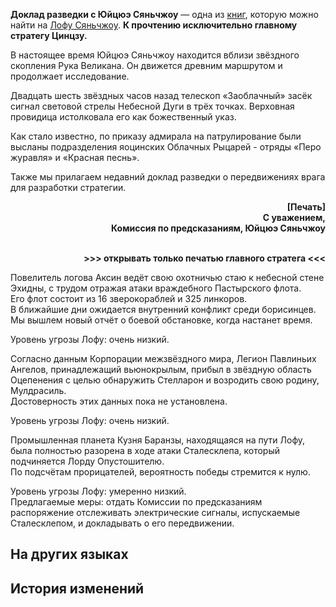 {{Книга Инфобокс
|id           = 187
|Название     = Доклад разведки с Юйцюэ Сяньчжоу
|Изображение  = Item Xianzhou Parchment.png
|Мир          = Лофу Сяньчжоу
|Томов        = 1
|Автор        = <!--нужно добавить-->
|Описание     = Доклад разведки, посланный с Юйцюэ Сяньчжоу.
|Том1         = {{tx}}
|Источник1    = {{tx|Отсутствует источник}}
|Персонажи    = 
|Фракции      = 
}}
'''Доклад разведки с Юйцюэ Сяньчжоу''' — одна из [[Книги|книг]], которую можно найти на [[Лофу Сяньчжоу]].
<!--
==Получение==
<gallery>
Книга НАЗВАНИЕ.png|НАЗВАНИЕ
Локация НАЗВАНИЕ.png|Расположение на карте. Ближайший пространственный якорь «[[НАЗВАНИЕ]]»
</gallery>
-->
'''К прочтению исключительно главному стратегу Цинцзу.'''

В настоящее время Юйцюэ Сяньчжоу находится вблизи звёздного скопления Рука Великана. Он движется древним маршрутом и продолжает исследование.

Двадцать шесть звёздных часов назад телескоп «Заоблачный» засёк сигнал световой стрелы Небесной Дуги в трёх точках. Верховная провидица истолковала его как божественный указ.

Как стало известно, по приказу адмирала на патрулирование были высланы подразделения яоцинских Облачных Рыцарей - отряды «Перо журавля» и «Красная песнь».

Также мы прилагаем недавний доклад разведки о передвижениях врага для разработки стратегии.

<div align="right">'''[Печать]<br />
С уважением,<br />
Комиссия по предсказаниям, Юйцюэ Сяньчжоу'''


<br />'''>>> открывать только печатью главного стратега <<<'''</div>

{{Размер|32|Борисинцы}}

Повелитель логова Аксин ведёт свою охотничью стаю к небесной стене Эхидны, с трудом отражая атаки враждебного Пастырского флота.<br />
Его флот состоит из 16 зверокораблей и 325 линкоров.<br />
В ближайшие дни ожидается внутренний конфликт среди борисинцев. Мы вышлем новый отчёт о боевой обстановке, когда настанет время.

Уровень угрозы Лофу: очень низкий.

{{Размер|32|Вьюнокрылые}}

Согласно данным Корпорации межзвёздного мира, Легион Павлиньих Ангелов, принадлежащий вьюнокрылым, прибыл в звёздную область Оцепенения с целью обнаружить Стелларон и возродить свою родину, Мулдрасиль.<br />
Достоверность этих данных пока не установлена.

Уровень угрозы Лофу: очень низкий.

{{Размер|32|Легион Антиматерии}}

Промышленная планета Кузня Баранзы, находящаяся на пути Лофу, была полностью разорена в ходе атаки Сталесклепа, который подчиняется Лорду Опустошителю.<br />
По подсчётам прорицателей, вероятность победы стремится к нулю.

Уровень угрозы Лофу: умеренно низкий.<br />
Предлагаемые меры: отдать Комиссии по предсказаниям распоряжение отслеживать электрические сигналы, испускаемые Сталесклепом, и докладывать о его передвижении.

==На других языках==
{{На других языках
|en   = Surveillance Report from the Xianzhou Yuque
|zhs  = 来自「玉阙」仙舟的监察报告
|zht  = 來自「玉闕」仙舟的監察報告
|ja   = 仙舟「玉殿」からの監察報告
|ko   = 「옥궐」 선주에서 보내온 감찰 보고서
|es   = Informe de vigilancia del Yuque de Xianzhou
|fr   = Rapport de Surveillance du Yuque de Xianzhou
|ru   = Доклад разведки с Юйцюэ Сяньчжоу
|th   = รายงานการตรวจตราจาก Xianzhou "Yuque"
|vi   = Báo Cáo Giám Sát Từ Xianzhou "Yuque"
|de   = Bericht über die Überwachung aus der Xianzhou Yuque
|id   = Laporan Pengawasan dari Xianzhou "Yuque"
|pt   = Relatório de Vigilância do Yuque do Xianzhou
}}

==История изменений==
{{История изменений|2.7}}